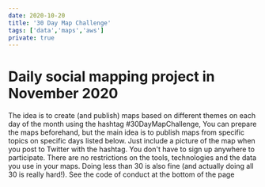 ```yaml
---
date: 2020-10-20
title: '30 Day Map Challenge'
tags: ['data','maps','aws']
private: true
---
```


# Daily social mapping project in November 2020


[](./images/30DayMapChallenge.jpeg)

The idea is to create (and publish) maps based on different themes on each day of the month using the hashtag #30DayMapChallenge, You can prepare the maps beforehand, but the main idea is to publish maps from specific topics on specific days listed below. Just include a picture of the map when you post to Twitter with the hashtag. You don't have to sign up anywhere to participate. There are no restrictions on the tools, technologies and the data you use in your maps. Doing less than 30 is also fine (and actually doing all 30 is really hard!). See the code of conduct at the bottom of the page

<!-- Links -->

[November Map Challenge]: https://github.com/tjukanovt/30DayMapChallenge